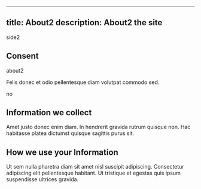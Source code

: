 
---
title: About2
description: About2 the site
---

side2

## Consent

about2

Felis donec et odio pellentesque diam volutpat commodo sed.

no

## Information we collect

Amet justo donec enim diam. In hendrerit gravida rutrum quisque non. Hac habitasse platea dictumst quisque sagittis purus sit.

## How we use your Information

Ut sem nulla pharetra diam sit amet nisl suscipit adipiscing. Consectetur adipiscing elit pellentesque habitant. Ut tristique et egestas quis ipsum suspendisse ultrices gravida.
